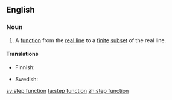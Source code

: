 ==English==
{{wikipedia}}

===Noun===
{{en-noun|s}}

# {{mathematics}} A [[function]] from the [[real line]] to a [[finite]] [[subset]] of the real line.

====Translations====
{{trans-top|mathematical function}}
* Finnish: {{t-|fi|askelfunktio}}
{{trans-mid}}
* Swedish: {{t+|sv|stegfunktion|c}}
{{trans-bottom}}

[[sv:step function]]
[[ta:step function]]
[[zh:step function]]